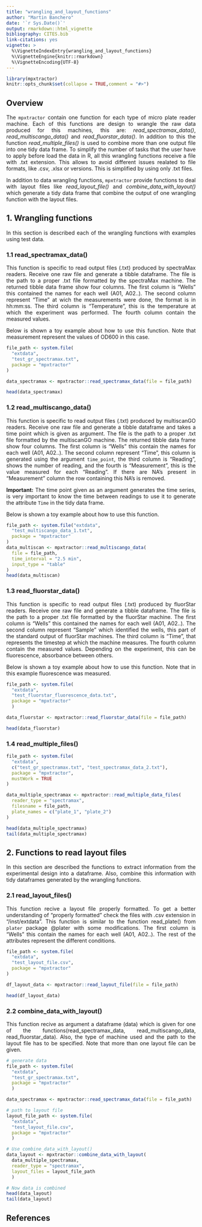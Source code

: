 ```yaml
---
title: "wrangling_and_layout_functions"
author: "Martin Banchero"
date: '`r Sys.Date()`'
output: rmarkdown::html_vignette
bibliography: CITES.bib
link-citations: yes
vignette: >
  %\VignetteIndexEntry{wrangling_and_layout_functions}
  %\VignetteEngine{knitr::rmarkdown}
  %\VignetteEncoding{UTF-8}
---
```

<style>
body {
text-align: justify}
</style>

```r
library(mpxtractor)
knitr::opts_chunk$set(collapse = TRUE,comment = "#>")
```

## Overview
The `mpxtractor` contain one function for each type of micro plate reader machine. Each  of this functions are design to wrangle the raw data produced for this machines, this are: *read_spectramax_data()*, *read_multiscango_data()* and *read_fluorstar_data()*. In addition to this the function *read_multiple_files()* is used to combine more than one output file into one tidy data frame. 
To simplify the number of tasks that the user have to apply before load the
data in R, all this wrangling functions receive a file with .txt extension. This allows
to  avoid different issues realated to file formats, like .csv, .xlsx or versions. This is simplified by using only .txt files.

In addition to data wrangling functions, `mpxtractor` provide functions to deal with
layout files like *read_layout_file()* and *combine_data_with_layout()* which generate a tidy data frame that combine the output of one wrangling function with the layout files.


## 1. Wrangling functions
In this section is described each of the wrangling functions with examples using
test data.
 
### 1.1 read_spectramax_data()
This function is specific to read output files (.txt) produced by spectraMax readers.
Receive one raw file and generate a tibble dataframe.
The file is the path to a proper .txt file formatted by the spectraMax machine.
The returned tibble data frame show four columns. The first column is
"Wells" this contained the names for each well (A01, A02..). The second column
represent "Time" at wich the measurements were done, the format is in hh:mm:ss.
The third column is "Temperature", this is the temperature at which the
experiment was performed. The fourth column contain the measured values.

Below is shown a toy example about how to use this function. Note that measurement
represent the values of OD600 in this case.

```r
file_path <- system.file(
  "extdata",
  "test_gr_spectramax.txt",
  package = "mpxtractor"
)

data_spectramax <- mpxtractor::read_spectramax_data(file = file_path)

head(data_spectramax)
```

### 1.2 read_multiscango_data()
This function is specific to read output files (.txt) produced by multiscanGO readers.
Receive one raw file and generate a tibble dataframe and takes a time point which is given as argument.
The file is the path to a proper .txt file formatted by the multiscanGO machine.
The returned tibble data frame show four columns. The first column is
"Wells" this contain the names for each well (A01, A02..). The second column
represent "Time", this column is generated using the argument `time_point`, the third column is "Reading", shows the number of reading, and the fourth is "Measurement", this is the value measured for each "Reading".
If there are NA's present in "Measurement" column the row containing this NA's is
removed.

**Important:** The time point given as an argument generates the time series, is 
very important to know the time between readings to use it to generate the attribute
`Time` in the tidy data frame.

Below is shown a toy example about how to use this function.

```r
file_path <- system.file("extdata",
  "test_multiscango_data_1.txt",
  package = "mpxtractor"
)
data_multiscan <- mpxtractor::read_multiscango_data(
  file = file_path,
  time_interval = "2.5 min",
  input_type = "table"
)
head(data_multiscan)
```



### 1.3 read_fluorstar_data()
This function is specific to read output files (.txt) produced by fluorStar readers.
Receive one raw file and generate a tibble dataframe.
The file is the path to a proper .txt file formatted by the fluorStar machine.
The first column is "Wells" this contained the names for each well (A01, A02..). The second column represent "Sample" which identified the wells, this part of the standard output
of fluorStar machines.
The third column is "Time", that represents the timestep at which the machine measures. The fourth column contain the measured values. Depending on the experiment, this can be fluorescence, absorbance between others.

Below is shown a toy example about how to use this function. Note that in this example
fluorescence was measured.

```r
file_path <- system.file(
  "extdata", 
  "test_fluorstar_fluorescence_data.txt", 
  package = "mpxtractor"
  )

data_fluorstar <- mpxtractor::read_fluorstar_data(file = file_path)

head(data_fluorstar)
```


### 1.4 read_multiple_files()


```r
file_path <- system.file(
  "extdata",
  c("test_gr_spectramax.txt", "test_spectramax_data_2.txt"),
  package = "mpxtractor",
  mustWork = TRUE
)

data_multiple_spectramax <- mpxtractor::read_multiple_data_files(
  reader_type = "spectramax",
  filesname = file_path,
  plate_names = c("plate_1", "plate_2")
)

head(data_multiple_spectramax)
tail(data_multiple_spectramax)
```

## 2. Functions to read layout files
In this section are described the functions to extract information from the experimental design into a dataframe. Also, combine this information with tidy dataframes generated by the wrangling functions.

### 2.1 read_layout_files()
This function recive a layout file properly formatted. To get a better understanding of "properly formatted" check the files with .csv extension in "/inst/extdata".
This function is similar to the function read_plate() from `plater` package @plater  with some modifications.
The first column is "Wells" this contain the names for each well (A01, A02..). The rest of the attributes represent the different conditions.

```r
file_path <- system.file(
  "extdata",
  "test_layout_file.csv",
  package = "mpxtractor"
)

df_layout_data <- mpxtractor::read_layout_file(file = file_path)

head(df_layout_data)
```

### 2.2 combine_data_with_layout()
This function recive as argument a dataframe (data) which is given for
one of the functions(read_spectramax_data, read_multiscango_data,
read_fluorstar_data). Also, the type of machine used and the path to the layout file has to be specified. 
Note that more than one layout file can be given.

```r
# generate data
file_path <- system.file(
  "extdata", 
  "test_gr_spectramax.txt", 
  package = "mpxtractor"
  )

data_spectramax <- mpxtractor::read_spectramax_data(file = file_path)

# path to layout file
layout_file_path <- system.file(
  "extdata", 
  "test_layout_file.csv",
  package = "mpxtractor"
  )

# Use combine_data_with_layout()
data_layout <- mpxtractor::combine_data_with_layout(
  data_multiple_spectramax, 
  reader_type = "spectramax",
  layout_files = layout_file_path
  )

# Now data is combined
head(data_layout)
tail(data_layout)
```


## References



